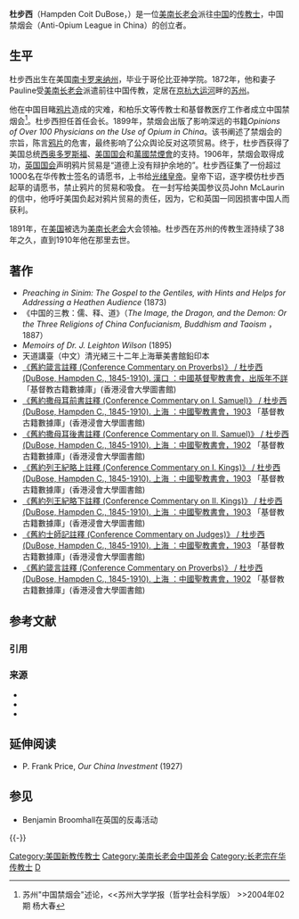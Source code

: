 '''杜步西'''（Hampden Coit DuBose，{{bd|1845年||1910年|catIdx=D}}）是一位[[美南长老会|美南长老会]]派往[[中国|中国]]的[[传教士|传教士]]，中国禁烟会（Anti-Opium League in China）的创立者。

==生平==
杜步西出生在美国[[南卡罗来纳州|南卡罗来纳州]]，毕业于哥伦比亚神学院。1872年，他和妻子 Pauline受[[美南长老会|美南长老会]]派遣前往中国传教，定居在[[京杭大运河|京杭大运河]]畔的[[苏州|苏州]]。

他在中国目睹[[鸦片|鸦片]]造成的灾难，和柏乐文等传教士和基督教医疗工作者成立中国禁烟会<ref>苏州"中国禁烟会"述论，<<苏州大学学报（哲学社会科学版） >>2004年02期 杨大春</ref>。杜步西担任首任会长。1899年，禁烟会出版了影响深远的书籍''Opinions of Over 100 Physicians on the Use of Opium in China''。该书阐述了禁烟会的宗旨，陈言[[鸦片|鸦片]]的危害，最终影响了公众舆论反对这项贸易。终于，杜步西获得了美国总统[[西奥多罗斯福|西奥多罗斯福]]、[[美国国会|美国国会]]和[[萬國禁煙會|萬國禁煙會]]的支持。1906年，禁烟会取得成功，[[英国国会|英国国会]]声明鸦片贸易是“道德上没有辩护余地的”。杜步西征集了一份超过1000名在华传教士签名的请愿书，上书给[[光绪皇帝|光绪皇帝]]。皇帝下诏，逐字模仿杜步西起草的请愿书，禁止鸦片的贸易和吸食。
在一封写给美国参议员John McLaurin的信中，他呼吁美国负起对鸦片贸易的责任，因为，它和英国一同因损害中国人而获利。

1891年，在[[美国|美国]]被选为[[美南长老会|美南长老会]]大会领袖。杜步西在苏州的传教生涯持续了38年之久，直到1910年他在那里去世。

==著作==
* ''Preaching in Sinim: The Gospel to the Gentiles, with Hints and Helps for Addressing a Heathen Audience'' (1873)
* 《中国的三教：儒、释、道》（''The Image, the Dragon, and the Demon: Or the Three Religions of China Confucianism, Buddhism and Taoism'' ，1887）
* ''Memoirs of Dr. J. Leighton Wilson'' (1895)
* 天道講臺（中文）清光緒三十二年上海華美書館鉛印本
* [https://sys02.lib.hkbu.edu.hk/libsca/dcp/booklist.html#bk02 《舊約箴言註釋 (Conference Commentary on Proverbs)》 / 杜步西 (DuBose, Hampden C., 1845-1910). 漢口 ：中國基督聖教書會，出版年不詳] {{Wayback|url=https://sys02.lib.hkbu.edu.hk/libsca/dcp/booklist.html#bk02 |date=20201016215319 }}  「基督教古籍數據庫」(香港浸會大學圖書館)
* [https://sys02.lib.hkbu.edu.hk/libsca/dcp/booklist.html#bk03  《舊約撒母耳前書註釋 (Conference Commentary on I. Samuel)》 / 杜步西 (DuBose, Hampden C., 1845-1910). 上海 ：中國聖教書會，1903] {{Wayback|url=https://sys02.lib.hkbu.edu.hk/libsca/dcp/booklist.html#bk03 |date=20201016215319 }}  「基督教古籍數據庫」(香港浸會大學圖書館)
* [https://sys02.lib.hkbu.edu.hk/libsca/dcp/booklist.html#bk04  《舊約撒母耳後書註釋 (Conference Commentary on II. Samuel)》 / 杜步西 (DuBose, Hampden C., 1845-1910).  上海 ：中國聖教書會，1902] {{Wayback|url=https://sys02.lib.hkbu.edu.hk/libsca/dcp/booklist.html#bk04 |date=20201016215319 }}  「基督教古籍數據庫」(香港浸會大學圖書館)
* [https://sys02.lib.hkbu.edu.hk/libsca/dcp/booklist.html#bk05  《舊約列王紀略上註釋 (Conference Commentary on I. Kings)》 / 杜步西 (DuBose, Hampden C., 1845-1910). 上海 ：中國聖教書會，1903] {{Wayback|url=https://sys02.lib.hkbu.edu.hk/libsca/dcp/booklist.html#bk05 |date=20201016215319 }}  「基督教古籍數據庫」(香港浸會大學圖書館)
* [https://sys02.lib.hkbu.edu.hk/libsca/dcp/booklist.html#bk06  《舊約列王紀略下註釋 (Conference Commentary on II. Kings)》 / 杜步西 (DuBose, Hampden C., 1845-1910). 上海 ：中國聖教書會，1903] {{Wayback|url=https://sys02.lib.hkbu.edu.hk/libsca/dcp/booklist.html#bk06 |date=20201016215319 }}  「基督教古籍數據庫」(香港浸會大學圖書館)
* [https://sys02.lib.hkbu.edu.hk/libsca/dcp/booklist.html#bk07 《舊約士師記註釋 (Conference Commentary on Judges)》 / 杜步西 (DuBose, Hampden C., 1845-1910). 上海 ：中國聖教書會，1903] {{Wayback|url=https://sys02.lib.hkbu.edu.hk/libsca/dcp/booklist.html#bk07 |date=20201016215319 }}  「基督教古籍數據庫」(香港浸會大學圖書館)
* [https://sys02.lib.hkbu.edu.hk/libsca/dcp/booklist.html#bk11 《舊約箴言註釋 (Conference Commentary on Proverbs)》 / 杜步西 (DuBose, Hampden C., 1845-1910). 上海 ：中國聖教書會，1902] {{Wayback|url=https://sys02.lib.hkbu.edu.hk/libsca/dcp/booklist.html#bk11 |date=20201016215319 }}  「基督教古籍數據庫」(香港浸會大學圖書館)

== 参考文献 ==
=== 引用 ===
{{Reflist}}

=== 来源 ===
{{ReflistH}}
* {{cite book | first = Nettie DuBose | last = Jenkin | author-link = | year = 1910 | title = For the Glory of God: Memoirs of Dr. and Mrs. H. C. Dubose | publisher = | location = }}
* {{cite book | first = William | last = Hector Park | author-link = William Hector Park | year = 1899 | title = Opinions of Over 100 Physicians on the Use of Opium in China | url = https://archive.org/details/opinionsoverphy00parkgoog | publisher = American Presbyterian Mission Press | location = Shanghai}}
* {{cite book | first = Julian | last = Go | author-link = | year = 2003 | title = The American Colonial State in the Philippines: Global Perspectives | publisher = Duke University Press | location = | ISBN = 0822330997 }}
{{ReflistF}}

== 延伸阅读 ==
* P. Frank Price, ''Our China Investment'' (1927)

== 参见 ==
* Benjamin Broomhall在英国的反毒活动

{{-}}
{{苏州基督教传教士}}

[[Category:美国新教传教士|Category:美国新教传教士]]
[[Category:美南长老会中国差会|Category:美南长老会中国差会]]
[[Category:长老宗在华传教士|Category:长老宗在华传教士]]
[[Category:在华基督教传教士|D]]
